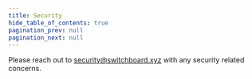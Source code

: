 ```yaml
---
title: Security
hide_table_of_contents: true
pagination_prev: null
pagination_next: null
---
```


<!-- TODO: Add Audit Reports -->

Please reach out to [security@switchboard.xyz](mailto:security@switchboard.xyz)
with any security related concerns.
